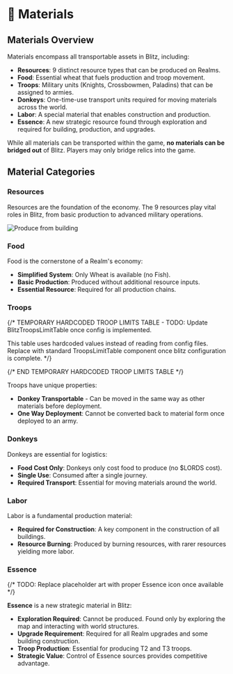 
# 🧱 Materials

## Materials Overview

Materials encompass all transportable assets in Blitz, including:

- **Resources**: 9 distinct resource types that can be produced on Realms.
- **Food**: Essential wheat that fuels production and troop movement.
- **Troops**: Military units (Knights, Crossbowmen, Paladins) that can be assigned to armies.
- **Donkeys**: One-time-use transport units required for moving materials across the world.
- **Labor**: A special material that enables construction and production.
- **Essence**: A new strategic resource found through exploration and required for building, production, and upgrades.

While all materials can be transported within the game, **no materials can be bridged out** of Blitz. Players may only
bridge relics into the game.

## Material Categories

### Resources

Resources are the foundation of the economy. The 9 resources play vital roles in Blitz, from basic production to
advanced military operations.

<div style={{ display: "flex", alignItems: "center", gap: "0.5rem", marginBottom: "0.75rem", flexWrap: "wrap" }}>
  <ResourceIcon name="Wood" id={ResourcesIds.Wood} />
  <ResourceIcon name="Coal" id={ResourcesIds.Coal} />
  <ResourceIcon name="Copper" id={ResourcesIds.Copper} />
  <ResourceIcon name="Ironwood" id={ResourcesIds.Ironwood} />
  <ResourceIcon name="Cold Iron" id={ResourcesIds.ColdIron} />
  <ResourceIcon name="Gold" id={ResourcesIds.Gold} />
  <ResourceIcon name="Adamantine" id={ResourcesIds.Adamantine} />
  <ResourceIcon name="Mithral" id={ResourcesIds.Mithral} />
  <ResourceIcon name="Dragonhide" id={ResourcesIds.Dragonhide} />
</div>

![Produce from building](/gifs/produce-from-building-click.gif)

### Food

<div style={{ display: "flex", alignItems: "baseline", gap: "0.5rem", marginBottom: "0.75rem" }}>
  <ResourceIcon name="Wheat" id={ResourcesIds.Wheat} />
</div>

Food is the cornerstone of a Realm's economy:

- **Simplified System**: Only Wheat is available (no Fish).
- **Basic Production**: Produced without additional resource inputs.
- **Essential Resource**: Required for all production chains.

### Troops

<div style={{ display: "flex", alignItems: "baseline", gap: "0.5rem", marginBottom: "0.75rem" }}>
  <ResourceIcon name="Knight" id={ResourcesIds.Knight} />
  <ResourceIcon name="Crossbowman" id={ResourcesIds.Crossbowman} />
  <ResourceIcon name="Paladin" id={ResourcesIds.Paladin} />
</div>

{/\* TEMPORARY HARDCODED TROOP LIMITS TABLE - TODO: Update BlitzTroopsLimitTable once config is implemented.

This table uses hardcoded values instead of reading from config files. Replace with standard TroopsLimitTable component
once blitz configuration is complete. \*/}

<BlitzTroopsLimitTable />
{/* END TEMPORARY HARDCODED TROOP LIMITS TABLE */}

Troops have unique properties:

- **Donkey Transportable** - Can be moved in the same way as other materials before deployment.
- **One Way Deployment**: Cannot be converted back to material form once deployed to an army.

### Donkeys

<div style={{ display: "flex", alignItems: "baseline", gap: "0.5rem", marginBottom: "0.75rem" }}>
  <ResourceIcon name="Donkey" id={ResourcesIds.Donkey} />
</div>

Donkeys are essential for logistics:

- **Food Cost Only**: Donkeys only cost food to produce (no $LORDS cost).
- **Single Use**: Consumed after a single journey.
- **Required Transport**: Essential for moving materials around the world.

### Labor

<div style={{ display: "flex", alignItems: "baseline", gap: "0.5rem", marginBottom: "0.75rem" }}>
  <ResourceIcon name="Labor" id={ResourcesIds.Labor} />
</div>

Labor is a fundamental production material:

- **Required for Construction**: A key component in the construction of all buildings.
- **Resource Burning**: Produced by burning resources, with rarer resources yielding more labor.

### Essence

{/* TODO: Replace placeholder art with proper Essence icon once available */}

<div style={{ display: "flex", alignItems: "baseline", gap: "0.5rem", marginBottom: "0.75rem" }}>
  <ResourceIcon name="Essence" id={ResourcesIds.Essence} />
</div>

**Essence** is a new strategic material in Blitz:

- **Exploration Required**: Cannot be produced. Found only by exploring the map and interacting with world structures.
- **Upgrade Requirement**: Required for all Realm upgrades and some building construction.
- **Troop Production**: Essential for producing T2 and T3 troops.
- **Strategic Value**: Control of Essence sources provides competitive advantage.
